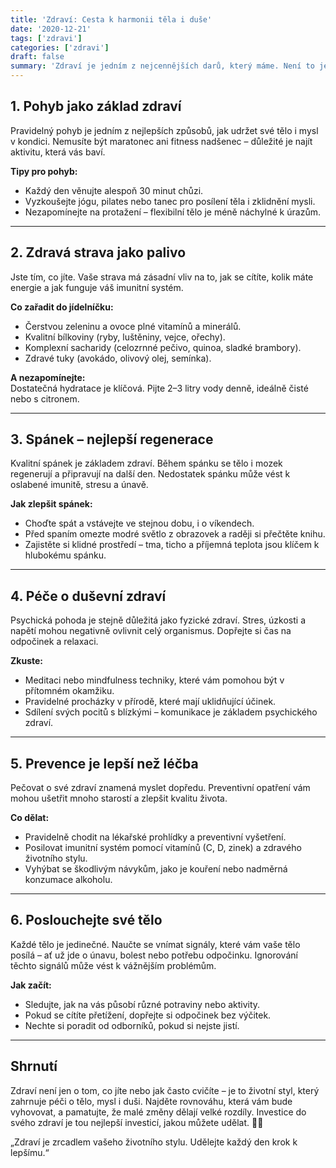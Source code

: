 ```yaml
---
title: 'Zdraví: Cesta k harmonii těla i duše'
date: '2020-12-21'
tags: ['zdravi']
categories: ['zdravi']
draft: false
summary: 'Zdraví je jedním z nejcennějších darů, který máme. Není to jen absence nemoci, ale stav fyzické, psychické a emocionální pohody. Jak se o své zdraví starat, posílit imunitu a najít rovnováhu v hektickém životě? Přinášíme praktické tipy, které vás mohou inspirovat k lepšímu životnímu stylu.'
---
```


## 1. Pohyb jako základ zdraví

Pravidelný pohyb je jedním z nejlepších způsobů, jak udržet své tělo i mysl v kondici. Nemusíte být maratonec ani fitness nadšenec – důležité je najít aktivitu, která vás baví.

**Tipy pro pohyb:**

- Každý den věnujte alespoň 30 minut chůzi.
- Vyzkoušejte jógu, pilates nebo tanec pro posílení těla i zklidnění mysli.
- Nezapomínejte na protažení – flexibilní tělo je méně náchylné k úrazům.

---

## 2. Zdravá strava jako palivo

Jste tím, co jíte. Vaše strava má zásadní vliv na to, jak se cítíte, kolik máte energie a jak funguje váš imunitní systém.

**Co zařadit do jídelníčku:**

- Čerstvou zeleninu a ovoce plné vitamínů a minerálů.
- Kvalitní bílkoviny (ryby, luštěniny, vejce, ořechy).
- Komplexní sacharidy (celozrnné pečivo, quinoa, sladké brambory).
- Zdravé tuky (avokádo, olivový olej, semínka).

**A nezapomínejte:**  
Dostatečná hydratace je klíčová. Pijte 2–3 litry vody denně, ideálně čisté nebo s citronem.

---

## 3. Spánek – nejlepší regenerace

Kvalitní spánek je základem zdraví. Během spánku se tělo i mozek regenerují a připravují na další den. Nedostatek spánku může vést k oslabené imunitě, stresu a únavě.

**Jak zlepšit spánek:**

- Choďte spát a vstávejte ve stejnou dobu, i o víkendech.
- Před spaním omezte modré světlo z obrazovek a raději si přečtěte knihu.
- Zajistěte si klidné prostředí – tma, ticho a příjemná teplota jsou klíčem k hlubokému spánku.

---

## 4. Péče o duševní zdraví

Psychická pohoda je stejně důležitá jako fyzické zdraví. Stres, úzkosti a napětí mohou negativně ovlivnit celý organismus. Dopřejte si čas na odpočinek a relaxaci.

**Zkuste:**

- Meditaci nebo mindfulness techniky, které vám pomohou být v přítomném okamžiku.
- Pravidelné procházky v přírodě, které mají uklidňující účinek.
- Sdílení svých pocitů s blízkými – komunikace je základem psychického zdraví.

---

## 5. Prevence je lepší než léčba

Pečovat o své zdraví znamená myslet dopředu. Preventivní opatření vám mohou ušetřit mnoho starostí a zlepšit kvalitu života.

**Co dělat:**

- Pravidelně chodit na lékařské prohlídky a preventivní vyšetření.
- Posilovat imunitní systém pomocí vitamínů (C, D, zinek) a zdravého životního stylu.
- Vyhýbat se škodlivým návykům, jako je kouření nebo nadměrná konzumace alkoholu.

---

## 6. Poslouchejte své tělo

Každé tělo je jedinečné. Naučte se vnímat signály, které vám vaše tělo posílá – ať už jde o únavu, bolest nebo potřebu odpočinku. Ignorování těchto signálů může vést k vážnějším problémům.

**Jak začít:**

- Sledujte, jak na vás působí různé potraviny nebo aktivity.
- Pokud se cítíte přetížení, dopřejte si odpočinek bez výčitek.
- Nechte si poradit od odborníků, pokud si nejste jistí.

---

## Shrnutí

Zdraví není jen o tom, co jíte nebo jak často cvičíte – je to životní styl, který zahrnuje péči o tělo, mysl i duši. Najděte rovnováhu, která vám bude vyhovovat, a pamatujte, že malé změny dělají velké rozdíly. Investice do svého zdraví je tou nejlepší investicí, jakou můžete udělat. 🌿💪

„Zdraví je zrcadlem vašeho životního stylu. Udělejte každý den krok k lepšímu.“
